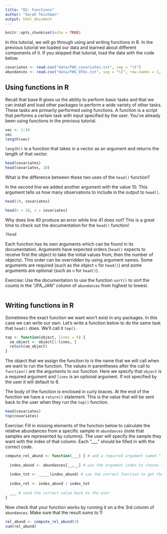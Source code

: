 ```yaml
---
title: "02: Functions"
author: "Sarah Teichman"
output: html_document
---
```

  
```r
knitr::opts_chunk$set(echo = TRUE)
```

In this tutorial, we will go through using and writing functions in R. In the previous tutorial we loaded our data and learned about different components of it. If you skipped that tutorial, load the data with the code below. 

```r
covariates <- read.csv("data/FWS_covariates.txt", sep = "\t")
abundances <- read.csv("data/FWS_OTUs.txt", sep = "\t", row.names = 1, header = T)
```

## Using functions in R

Recall that base R gives us the ability to perform basic tasks and that we can install and load other packages to perform a wide variety of other tasks. These tasks are primarily performed using functions. A function is a script that performs a certain task with input specified by the user. You've already been using functions in the previous tutorial. 

```r
vec <- 1:10
vec
length(vec)
```

`length()` is a function that takes in a vector as an argument and returns the length of that vector. 

```r
head(covariates)
head(covariates, 10)
```

What is the difference between these two uses of the `head()` function? 

In the second line we added another argument with the value 10. This argument tells us how many observations to include in the output to `head()`. 

```r
head(10, covariates)
```
```r
head(n = 10, x = covariates)
```

Why does line 40 produce an error while line 41 does not? This is a great time to check out the documentation for the `head()` function! 

```r
?head
```

Each function has its own arguments which can be found in its documentation. Arguments have expected orders (`head()` expects to receive first the object to take the initial values from, then the number of objects). This order can be overridden by using argument names. Some arguments are required (such as the object `x` for `head()`) and some arguments are optional (such as `n` for `head()`). 

Exercise: Use the documentation to use the function `sort()` to sort the counts in the "JPA_JAN" column of `abundances` from highest to lowest. 

```r

``` 

## Writing functions in R

Sometimes the exact function we want won't exist in any packages. In this case we can write our own. Let's write a function below to do the same task that `head()` does. We'll call it `top()`. 

```r
top <- function(object, lines = 6) {
  sm_object <- object[1:lines, ]
  return(sm_object)
}
```

The object that we assign the function to is the name that we will call when we want to run the function. The values in parentheses after the call to `function()` are the arguments to our function. Here we specify that `object` is a required argument and `lines` is an optional argument. If not specified by the user it will default to 6. 

The body of the function is enclosed in curly braces. At the end of the function we have a `return()` statement. This is the value that will be sent back to the user when they run the `top()` function.

```r
head(covariates)
top(covariates)
```

Exercise: Fill in missing elements of the function below to calculate the relative abundances from a specific sample in `abundances` (note that samples are represented by columns). The user will specify the sample they want with the index of that column. Each "___" should be filled in with the correct code.

```r
compute_rel_abund <- function(___) { # add a required argument named "index" 
  
  index_abund <- abundances[__,__] # use the argument index to choose the appropriate column of abundances 
  
  index_tot <- _____(index_abund) # use the correct function to get the total counts for the column of abundances 
  
  index_rel <- index_abund / index_tot
  
  ___ # send the correct value back to the user
}
```

Now check that your function works by running it on a the 3rd column of `abundances`. Make sure that the result sums to 1!

```r
rel_abund <- compute_rel_abund(3)
sum(rel_abund)
```
